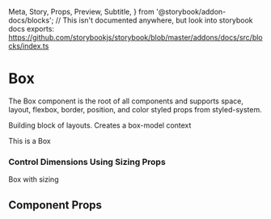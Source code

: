   Meta,
  Story,
  Props,
  Preview,
  Subtitle,
} from '@storybook/addon-docs/blocks';
// This isn't documented anywhere, but look into storybook docs exports: https://github.com/storybookjs/storybook/blob/master/addons/docs/src/blocks/index.ts


<Meta title="Components/Box" component={Box} />

# Box

<Subtitle>
  The Box component is the root of all components and supports space, layout,
  flexbox, border, position, and color styled props from styled-system.
</Subtitle>

Building block of layouts. Creates a box-model context

<Preview withToolbar withSource="open">
  <Story name="Base">
    <Box>
      <Box
        sx={{
          padding: 3,
          bg: 'muted',
        }}>
        This is a Box
      </Box>
    </Box>
  </Story>
</Preview>

### Control Dimensions Using Sizing Props

<Preview withToolbar withSource="open">
  <Story name="With sizing">
    <Box width={5} height={5}>
      Box with sizing
    </Box>
  </Story>
</Preview>

## Component Props

<Props of={Box} />
